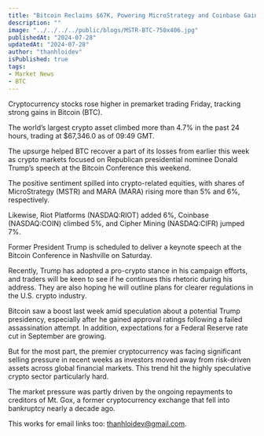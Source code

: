 ```yaml
---
title: "Bitcoin Reclaims $67K, Powering MicroStrategy and Coinbase Gains"
description: ""
image: "../../../../public/blogs/MSTR-BTC-750x406.jpg"
publishedAt: "2024-07-28"
updatedAt: "2024-07-28"
author: "thanhloidev"
isPublished: true
tags:
- Market News
- BTC
---
```


Cryptocurrency stocks rose higher in premarket trading Friday, tracking strong gains in Bitcoin (BTC).

The world’s largest crypto asset climbed more than 4.7% in the past 24 hours, trading at $67,346.0 as of 09:49 GMT.

The upsurge helped BTC recover a part of its losses from earlier this week as crypto markets focused on Republican presidential nominee Donald Trump’s speech at the Bitcoin Conference this weekend.

The positive sentiment spilled into crypto-related equities, with shares of MicroStrategy (MSTR) and MARA (MARA) rising more than 5% and 6%, respectively.

Likewise, Riot Platforms (NASDAQ:RIOT) added 6%, Coinbase (NASDAQ:COIN) climbed 5%, and Cipher Mining (NASDAQ:CIFR) jumped 7%.

Former President Trump is scheduled to deliver a keynote speech at the Bitcoin Conference in Nashville on Saturday.

Recently, Trump has adopted a pro-crypto stance in his campaign efforts, and traders will be keen to see if he continues this rhetoric during his address. They are also hoping he will outline plans for clearer regulations in the U.S. crypto industry.

Bitcoin saw a boost last week amid speculation about a potential Trump presidency, especially after he gained approval ratings following a failed assassination attempt. In addition, expectations for a Federal Reserve rate cut in September are growing.

But for the most part, the premier cryptocurrency was facing significant selling pressure in recent weeks as investors moved away from risk-driven assets across global financial markets. This trend hit the highly speculative crypto sector particularly hard.

The market pressure was partly driven by the ongoing repayments to creditors of Mt. Gox, a former cryptocurrency exchange that fell into bankruptcy nearly a decade ago.

This works for email links too: thanhloidev@gmail.com.
